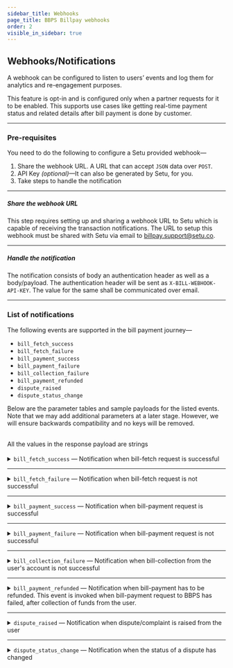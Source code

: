 ```yaml
---
sidebar_title: Webhooks
page_title: BBPS Billpay webhooks
order: 2
visible_in_sidebar: true
---
```


## Webhooks/Notifications

A webhook can be configured to listen to users’ events and log them for analytics and re-engagement purposes.

<Callout type="tip">
    This feature is opt-in and is configured only when a partner requests for it
    to be enabled. This supports use cases like getting real-time payment status
    and related details after bill payment is done by customer.
</Callout>

<br />

<hr class="primary" />

### Pre-requisites

You need to do the following to configure a Setu provided webhook—

1. Share the webhook URL. A URL that can accept `JSON` data over `POST`.
2. API Key _(optional)_—It can also be generated by Setu, for you.
3. Take steps to handle the notification

<hr class="tertiary" />

##### Share the webhook URL

This step requires setting up and sharing a webhook URL to Setu which is capable of receiving the transaction notifications. The URL to setup this webhook must be shared with Setu via email to <a href="">billpay.support@setu.co</a>.

<hr class="tertiary" />

##### Handle the notification

The notification consists of body an authentication header as well as a body/payload. The authentication header will be sent as `X-BILL-WEBHOOK-API-KEY`. The value for the same shall be communicated over email.

<hr class="primary" />

### List of notifications

The following events are supported in the bill payment journey—

-   `bill_fetch_success`
-   `bill_fetch_failure`
-   `bill_payment_success`
-   `bill_payment_failure`
-   `bill_collection_failure`
-   `bill_payment_refunded`
-   `dispute_raised`
-   `dispute_status_change`

Below are the parameter tables and sample payloads for the listed events. Note that we may add additional parameters at a later stage. However, we will ensure backwards compatibility and no keys will be removed.

<br />

<Callout type="warning">
    All the values in the response payload are strings
</Callout>

<br />
<br />

<Card padding="nano" shape="rounded">
    <details>
        <summary>
            <Text weight="600" marginBottom="none">
                <code>bill_fetch_success</code> — Notification when bill-fetch
                request is successful
            </Text>
        </summary>
        <CodeBlockWithCopy language="json">
            {`{
    "mobileNumber": "9481773053",
    "status": "FETCH_SUCCESS",
    "billId": "490a8940-886e-45ed-bfd1-21dbed064373",
    "billNumber": "6657801290", // if available
    "billerId": "MAHI00000NATIC",
    "billerName": "Mahindra Rural Housing Finance Ltd",
    "billerCategory": "Loan-Repayment",
    "billAmount": "101.0",
    "billDate":"2024-03-01"   // if available
    "dueDate": "2024-03-20",  // if available
    "customerName": "Ram Charan", // if available
    "customerId": "cust@1234" // if available
    "sessionId": "1272707270496486911",
    "event": "bill_fetch_success",
    "refId": "CMA0I65RCU2I32C3L0H0KNYQYAG40021831",
    "additionalInfo": [
        {
            "name": "example",
            "value": "ABC"
        }
    ],
    "billDetails": [
        {
            "billAmount": "101.0",
            "billNumber": "6657801290",
            "billDate": "2024-03-01",
            "customerName": "Ram Charan",
            "dueDate": "2024-03-20"
        }
    ]
}`}
        </CodeBlockWithCopy>
        <table>
            <tr>
                <td>Parameter</td>
                <td>Data Type</td>
                <td>Description</td>
                <td>Example</td>
            </tr>
            <tr>
                <td>mobileNumber</td>
                <td>String (Number)</td>
                <td>Mobile number used to generate the bill-fetch request</td>
                <td>
                    <code>9481773053</code>
                </td>
            </tr>
            <tr>
                <td>status</td>
                <td>String</td>
                <td>Status of the bill-fetch request</td>
                <td>
                    <code>FETCH_SUCCESS</code>
                </td>
            </tr>
            <tr>
                <td>billId</td>
                <td>String</td>
                <td>
                    Unique identifier for the bill. It is generated by the
                    biller. Not applicable where
                    there is no bill.
                </td>
                <td>
                    <code>490a8940-886e-45ed-bfd1-21dbed064373</code>
                </td>
            </tr>
            <tr>
                <td>billNumber</td>
                <td>String</td>
                <td>
                    Unique identifier for the bill as sent by NPCI. Not applicable where
                    there is no bill.
                </td>
                <td>
                    <code>490a8940-886e-45ed-bfd1-21dbed064373</code>
                </td>
            </tr>
            <tr>
                <td>billerId</td>
                <td>String</td>
                <td>
                    Unique identifier (Biller ID in BBPS) allocated to the
                    Biller
                </td>
                <td>
                    <code>MAHI00000NATIC</code>
                </td>
            </tr>
            <tr>
                <td>billerName</td>
                <td>String</td>
                <td>Name of the biller as registered with BBPS</td>
                <td>
                    <code>Mahindra Rural Housing Finance Ltd</code>
                </td>
            </tr>
            <tr>
                <td>billerCategory</td>
                <td>String</td>
                <td>
                    Category of the biller as registered with BBPS. There are
                    more than 25 biller categories.
                </td>
                <td>
                    <code>
                        Loan-Repayment; Electricity; Landline-Postpaid etc.
                    </code>
                </td>
            </tr>
            <tr>
                <td>billAmount</td>
                <td>String (Number)</td>
                <td>Amount of the bill in rupees (INR)</td>
                <td>
                    <code>101.55</code>
                </td>
            </tr>
            <tr>
                <td>billDate</td>
                <td>String (Date)</td>
                <td>Date of bill generation. Format is YYYY-MM-DD.</td>
                <td>
                    <code>2023-05-02</code>
                </td>
            </tr>
            <tr>
                <td>dueDate</td>
                <td>String (Date)</td>
                <td>Due date of the bill. Format is YYYY-MM-DD.</td>
                <td>
                    <code>2023-05-20</code>
                </td>
            </tr>
            <tr>
                <td>customerId</td>
                <td>String</td>
                <td>Unique identifier for the customerId used for this session</td>
                <td>
                    <code>cust@1234</code>
                </td>
            </tr>
            <tr>
                <td>sessionId</td>
                <td>String</td>
                <td>Unique identifier for the session used for this request</td>
                <td>
                    <code>1272707270496486911</code>
                </td>
            </tr>
            <tr>
                <td>event</td>
                <td>String</td>
                <td>Name of the event to identify this user event</td>
                <td>
                    <code>bill_fetch_success</code>
                </td>
            </tr>
            <tr>
                <td>additionalInfo</td>
                <td>String</td>
                <td>
                    Additional info available to Agent Institutions basis the
                    additional info passed by the biller.
                </td>
                <td>
                    <code>name:&quot;example&quot; value:&quot;ABC&quot;</code>
                </td>
            </tr>
            <tr>
                <td>refId</td>
                <td>String</td>
                <td>BBPS Reference ID</td>
                <td>
                    <code>CMA0I65RCU2I32C3L0H0KNYQYAG40021831</code>
                </td>
            </tr>
            <tr>
                <td>billDetails</td>
                <td>Array of Objects</td>
                <td>
                    Contains details of bills fetched. For 'SINGLE' billers, this array will have 0 or 1 element. For 'LIST' billers, it may contain multiple elements.
                </td>
                <td>
                    <code>[&#123;&quot;billAmount&quot;: &quot;101.0&quot;, &quot;billNumber&quot;: &quot;6657801290&quot;, &quot;billDate&quot;: &quot;2024-03-01&quot;, &quot;customerName&quot;: &quot;Ram Charan&quot;, &quot;dueDate&quot;: &quot;2024-03-20&quot;&#125;]</code>
                </td>
            </tr>
            <tr>
                <td colspan="4">
                    <strong>Note:</strong> The <code>billDetails</code> array is now the primary source for bill details, replacing individual bill fields (billAmount, billNumber, billDate, customerName, dueDate). These individual fields are deprecated and will be removed in future versions. Always use <code>billDetails</code> for accessing bill information.
                </td>
            </tr>
        </table>
    </details>
</Card>

<hr class="primary" />

<Card padding="nano" shape="rounded">
    <details>
        <summary>
            <Text weight="600" marginBottom="none">
                <code>bill_fetch_failure</code> — Notification when bill-fetch
                request is not successful
            </Text>
        </summary>
        <CodeBlockWithCopy language="json">
            {`{
        "mobileNumber": "9481773053",
        "status": "FETCH_FAILURE",
        "billId": "",
        "billerId": "MAHI00000NATIC",
        "billerName": "Mahindra Rural Housing Finance Ltd",
        "billerCategory": "Loan-Repayment",
        "sessionId": "1272707270496486911",
        "customerId": "cust@1234" // if available
        "event": "bill_fetch_failure",
        "refId": "CMA0I65RCU2I32C3L0H0KNYQYAG40021831",
        "fetchErrorCode": "ERR001",
        "error": {
            "code": "ERR001",
            "message": "Unable to get details"
        }
}`}
        </CodeBlockWithCopy>
        <table>
            <tr>
                <td>Parameter</td>
                <td>Data Type</td>
                <td>Description</td>
                <td>Example</td>
            </tr>
            <tr>
                <td>mobileNumber</td>
                <td>String (Number)</td>
                <td>Mobile number used to generate the bill-fetch request</td>
                <td>
                    <code>9481773053</code>
                </td>
            </tr>
            <tr>
                <td>status</td>
                <td>String</td>
                <td>Status of the bill-fetch request</td>
                <td>
                    <code>FETCH_FAILURE</code>
                </td>
            </tr>
            <tr>
                <td>billId</td>
                <td>String</td>
                <td>
                    Unique identifier for the bill. It is generated by the
                    biller. Also called as billNumber. Not applicable where
                    there is no bill.
                </td>
                <td>
                    <code>69a1fbc0-b5d1-4cbf-ac6d-c4244e3e7e0c</code>
                </td>
            </tr>
            <tr>
                <td>billerId</td>
                <td>String</td>
                <td>
                    Unique identifier (Biller ID in BBPS) allocated to the
                    Biller
                </td>
                <td>
                    <code>MAHI00000NATIC</code>
                </td>
            </tr>
            <tr>
                <td>billerName</td>
                <td>String</td>
                <td>Name of the biller as registered with BBPS</td>
                <td>
                    <code>Mahindra Rural Housing Finance Ltd</code>
                </td>
            </tr>
            <tr>
                <td>billerCategory</td>
                <td>String</td>
                <td>
                    Category of the biller as registered with BBPS. There are
                    more than 25 biller categories.
                </td>
                <td>
                    <code>Loan-Repayment</code>
                </td>
            </tr>
            <tr>
                <td>sessionId</td>
                <td>String</td>
                <td>Unique identifier for the session used for this request</td>
                <td>
                    <code>1272707270496486911</code>
                </td>
            </tr>
            <tr>
                <td>customerId</td>
                <td>String</td>
                <td>Unique identifier for the customerId used for this session</td>
                <td>
                    <code>cust@1234</code>
                </td>
            </tr>
            <tr>
                <td>event</td>
                <td>String</td>
                <td>Name of the event to identify this user event</td>
                <td>
                    <code>bill_fetch_failure</code>
                </td>
            </tr>
            <tr>
                <td>fetchErrorCode</td>
                <td>String</td>
                <td>Error codes for the failure</td>
                <td>
                    <code>ERR001</code>
                </td>
            </tr>
            <tr>
                <td>error</td>
                <td></td>
                <td>Error array containing details of the error</td>
                <td></td>
            </tr>
            <tr>
                <td>code</td>
                <td>String</td>
                <td>Error code</td>
                <td>
                    <code>ERR001</code>
                </td>
            </tr>
            <tr>
                <td>message</td>
                <td>String</td>
                <td>Error description</td>
                <td>
                    <code>Unable to get details</code>
                </td>
            </tr>
            <tr>
                <td>refId</td>
                <td>String</td>
                <td>BBPS Reference ID</td>
                <td>
                    <code>CMA0I65RCU2I32C3L0H0KNYQYAG40021831</code>
                </td>
            </tr>
        </table>
    </details>
</Card>

<hr class="primary" />

<Card padding="nano" shape="rounded">
    <details>
        <summary>
            <Text weight="600" marginBottom="none">
                <code>bill_payment_success</code> — Notification when
                bill-payment request is successful
            </Text>
        </summary>
        <CodeBlockWithCopy language="json">
            {`{
    "txnId": "AXO101557980",
    "mobileNumber": "9481773053",
    "status": "PAYMENT_SUCCESS",
    "billId": "dfeeaf14-e43a-4196-90d0-41089e979ad5",
    "billerId": "MAHI00000NATIC",
    "billerName": "Mahindra Rural Housing Finance Ltd",
    "billerCategory": "Loan-Repayment",
    "sessionId": "1272707270496486911",
    "customerId": "cust@1234" // if available
    "billAmount": "105.0",
    "dueDate": "2021-05-23", // if available
    "amountPaid": "601.00",
    "orderId": "H001234566666",
    "event": "bill_payment_success",
    "refId": "CMA0I65RCU2I32C3L0H0KNYQYAG40021831",
    "paidOn": "02-01-2006 15:04:05",
    "billDetails": [
        {
            "billAmount": "101.0",
            "billNumber": "6657801290",
            "billDate": "2024-03-01",
            "customerName": "Ram Charan",
            "dueDate": "2024-03-20"
        }
    ]
}`}
        </CodeBlockWithCopy>
        <table>
            <tr>
                <td>Parameter</td>
                <td>Data Type</td>
                <td>Description</td>
                <td>Example</td>
            </tr>
            <tr>
                <td>txnId</td>
                <td>String</td>
                <td>
                    Unique identifier for the transaction generated by COU, here
                    Setu. Also known as BBPS transaction ID.
                </td>
                <td>
                    <code>AXO101557980</code>
                </td>
            </tr>
            <tr>
                <td>mobileNumber</td>
                <td>String (Number)</td>
                <td>Mobile number used to generate the bill-payment request</td>
                <td>
                    <code>9481773053</code>
                </td>
            </tr>
            <tr>
                <td>status</td>
                <td>String</td>
                <td>Status of the bill-payment request</td>
                <td>
                    <code>PAYMENT_SUCCESS</code>
                </td>
            </tr>
            <tr>
                <td>billId</td>
                <td>String</td>
                <td>
                    Unique identifier for the bill. It is generated by the
                    biller. Also called as billNumber. Not applicable where
                    there is no bill.
                </td>
                <td>
                    <code>dfeeaf14-e43a-4196-90d0-41089e979ad5</code>
                </td>
            </tr>
            <tr>
                <td>billerId</td>
                <td>String</td>
                <td>
                    Unique identifier (Biller ID in BBPS) allocated to the
                    Biller
                </td>
                <td>
                    <code>MAHI00000NATIC</code>
                </td>
            </tr>
            <tr>
                <td>billerName</td>
                <td>String</td>
                <td>Name of the biller as registered with BBPS</td>
                <td>
                    <code>Mahindra Rural Housing Finance Ltd</code>
                </td>
            </tr>
            <tr>
                <td>billerCategory</td>
                <td>String</td>
                <td>
                    Category of the biller as registered with BBPS. There are
                    more than 25 biller categories.
                </td>
                <td>
                    <code>Loan-Repayment</code>
                </td>
            </tr>
            <tr>
                <td>sessionId</td>
                <td>String</td>
                <td>Unique identifier for the session used for this request</td>
                <td>
                    <code>1272707270496486911</code>
                </td>
            </tr>
            <tr>
                <td>customerId</td>
                <td>String</td>
                <td>Unique identifier for the customerId used for this session</td>
                <td>
                    <code>cust@1234</code>
                </td>
            </tr>
            <tr>
                <td>billAmount</td>
                <td>String (Number)</td>
                <td>Amount of the bill in rupees (INR)</td>
                <td>
                    <code>601.75</code>
                </td>
            </tr>
            <tr>
                <td>dueDate</td>
                <td>String (Date)</td>
                <td>Due date of the bill. Format is YYYY-MM-DD.</td>
                <td>
                    <code>2023-05-02</code>
                </td>
            </tr>
            <tr>
                <td>amountPaid</td>
                <td>String (Number)</td>
                <td>
                    Amount paid by the user in rupees (INR). This is especially
                    applicable for billers where there is no billAmount, eg.
                    Fastag
                </td>
                <td>
                    <code>601.75</code>
                </td>
            </tr>
            <tr>
                <td>orderId</td>
                <td>String</td>
                <td>
                    Unique identifier for a payment request. Generated by Setu.
                </td>
                <td>
                    <code>H001234566666</code>
                </td>
            </tr>
            <tr>
                <td>event</td>
                <td>String</td>
                <td>Name of the event to identify this user event</td>
                <td>
                    <code>bill_payment_success</code>
                </td>
            </tr>
            <tr>
                <td>paidOn</td>
                <td>String (DateTime)</td>
                <td>Time of transaction</td>
                <td>
                    <code>02-01-2006 15:04:05</code>
                </td>
            </tr>
            <tr>
                <td>refId</td>
                <td>String</td>
                <td>BBPS Reference ID</td>
                <td>
                    <code>CMA0I65RCU2I32C3L0H0KNYQYAG40021831</code>
                </td>
            </tr>
            <tr>
                <td>billDetails</td>
                <td>Array of Objects</td>
                <td>
                    Contains details of bills paid. For 'SINGLE' billers, this array will have 0 or 1 element. For 'LIST' billers, it may contain multiple elements.
                </td>
                <td>
                    <code>[&#123;&quot;billAmount&quot;: &quot;101.0&quot;, &quot;billNumber&quot;: &quot;6657801290&quot;, &quot;billDate&quot;: &quot;2024-03-01&quot;, &quot;customerName&quot;: &quot;Ram Charan&quot;, &quot;dueDate&quot;: &quot;2024-03-20&quot;&#125;]</code>
                </td>
            </tr>
            <tr>
                <td colspan="4">
                    <strong>Note:</strong> The <code>billDetails</code> array is now the primary source for bill details, replacing individual bill fields (billAmount, billNumber, billDate, customerName, dueDate). These individual fields are deprecated and will be removed in future versions. Always use <code>billDetails</code> for accessing bill information.
                </td>
            </tr>
        </table>
    </details>
</Card>

<hr class="primary" />

<Card padding="nano" shape="rounded">
    <details>
        <summary>
            <Text weight="600" marginBottom="none">
                <code>bill_payment_failure</code> — Notification when
                bill-payment request is not successful
            </Text>
        </summary>
        <CodeBlockWithCopy language="json">
            {`{
    "txnId": "AXO101557980",
    "mobileNumber": "9481773053",
    "status": "PAYMENT_FAILED",
    "billId": "dfeeaf14-e43a-4196-90d0-41089e979ad5",
    "billerId": "MAHI00000NATIC",
    "billerName": "Mahindra Rural Housing Finance Ltd",
    "billerCategory": "Loan-Repayment",
    "sessionId": "1272707270496486911",
    "customerId": "cust@1234" // if available
    "orderId": "Q00ABCDEFGHZOQ",
    "billAmount": "105.0",
    "dueDate": "2021-05-23", // if available
    "amountPaid": "601.00",
    "event": "bill_payment_failure",
    "refId": "CMA0I65RCU2I32C3L0H0KNYQYAG40021831",
    "error": {
        "code": "insufficient-balance",
        "message": "Insufficient balance in the bank account. Please ensure sufficient funds are available before retrying.",
        "type": "FUND_TRANSFER"
    }
}`}
        </CodeBlockWithCopy>
        <table>
            <tr>
                <td>Parameter</td>
                <td>Data Type</td>
                <td>Description</td>
                <td>Example</td>
            </tr>
            <tr>
                <td>txnId</td>
                <td>String</td>
                <td>
                    Unique identifier for the transaction generated by COU, here
                    Setu. Also known as BBPS transaction ID.
                </td>
                <td>
                    <code>AX0101557980</code>
                </td>
            </tr>
            <tr>
                <td>mobileNumber</td>
                <td>String (Number)</td>
                <td>Mobile number used to generate the bill-payment request</td>
                <td>
                    <code>9481773053</code>
                </td>
            </tr>
            <tr>
                <td>status</td>
                <td>String</td>
                <td>Status of the bill-payment request</td>
                <td>
                    <code>PAYMENT_FAILED</code>
                </td>
            </tr>
            <tr>
                <td>billId</td>
                <td>String</td>
                <td>
                    Unique identifier for the bill. It is generated by the
                    biller. Also called as billNumber. Not applicable where
                    there is no bill.
                </td>
                <td>
                    <code>dfeeaf14-e43a-4196-90d0-41089e979ad5</code>
                </td>
            </tr>
            <tr>
                <td>billerId</td>
                <td>String</td>
                <td>
                    Unique identifier (Biller ID in BBPS) allocated to the
                    Biller
                </td>
                <td>
                    <code>MAHI00000NATIC</code>
                </td>
            </tr>
            <tr>
                <td>billerName</td>
                <td>String</td>
                <td>Name of the biller as registered with BBPS</td>
                <td>
                    <code>Mahindra Rural Housing Finance Ltd</code>
                </td>
            </tr>
            <tr>
                <td>billerCategory</td>
                <td>String</td>
                <td>
                    Category of the biller as registered with BBPS. There are
                    more than 25 biller categories.
                </td>
                <td>
                    <code>Loan-Repayment</code>
                </td>
            </tr>
            <tr>
                <td>sessionId</td>
                <td>String</td>
                <td>Unique identifier for the session used for this request</td>
                <td>
                    <code>1272707270496486911</code>
                </td>
            </tr>
            <tr>
                <td>customerId</td>
                <td>String</td>
                <td>Unique identifier for the customerId used for this session</td>
                <td>
                    <code>cust@1234</code>
                </td>
            </tr>
            <tr>
                <td>orderId</td>
                <td>String</td>
                <td>
                    Unique identifier for a payment request. Generated by Setu.
                </td>
                <td>
                    <code>Q00ABCDEFGHZOQ</code>
                </td>
            </tr>
            <tr>
                <td>billAmount</td>
                <td>String (Number)</td>
                <td>Amount of the bill in rupees (INR)</td>
                <td>
                    <code>101.55</code>
                </td>
            </tr>
            <tr>
                <td>dueDate</td>
                <td>String (Date)</td>
                <td>Due date of the bill. Format is YYYY-MM-DD.</td>
                <td>
                    <code>2023-05-02</code>
                </td>
            </tr>
            <tr>
                <td>amountPaid</td>
                <td>String (Number)</td>
                <td>
                    Amount paid by the user in rupees (INR). This is applicable
                    for billers where there is no bill generated, eg. Fastag
                </td>
                <td>
                    <code>601.75</code>
                </td>
            </tr>
            <tr>
                <td>event</td>
                <td>String</td>
                <td>Name of the event to identify this user event</td>
                <td>
                    <code>bill_payment_failure</code>
                </td>
            </tr>
            <tr>
                <td>refId</td>
                <td>String</td>
                <td>BBPS Reference ID</td>
                <td>
                    <code>CMA0I65RCU2I32C3L0H0KNYQYAG40021831</code>
                </td>
            </tr>
            <tr>
                <td>error</td>
                <td>Object</td>
                <td>Error details for failure of bill payment</td>
                <td><code>[&#123;&quot;code&quot;: &quot;insufficient-balance&quot;, &quot;message&quot;: &quot;66578Insufficient balance in the bank account. Please ensure sufficient funds are available before retrying.01290&quot;, &quot;type&quot;: &quot;FUND_TRANSFER&quot;]</code></td>
            </tr>
        </table>
    </details>
</Card>

<hr class="primary" />

<Card padding="nano" shape="rounded">
    <details>
        <summary>
            <Text weight="600" marginBottom="none">
                <code>bill_collection_failure</code> — Notification when
                bill-collection from the user's account is not successful
            </Text>
        </summary>
        <CodeBlockWithCopy language="json">
            {`{
    "txnId": null,
    "mobileNumber": "9481773053",
    "status": "COLLECTION_FAILURE",
    "billId": "dfeeaf14-e43a-4196-90d0-41089e979ad5",
    "billerId": "MAHI00000NATIC",
    "billerName": "Mahindra Rural Housing Finance Ltd",
    "billerCategory": "Loan-Repayment",
    "billAmount": "105.0",
    "dueDate": "2021-05-23", // if available
    "sessionId": "1272707270496486911",
    "customerId": "cust@1234" // if available
    "amountPaid": 601.0,
    "amount": null,
    "event": "bill_collection_failure",
    "refId": "CMA0I65RCU2I32C3L0H0KNYQYAG40021831"
}`}
        </CodeBlockWithCopy>
        <table>
            <tr>
                <td>Parameter</td>
                <td>Data Type</td>
                <td>Description</td>
                <td>Example</td>
            </tr>
            <tr>
                <td>txnId</td>
                <td></td>
                <td>
                    Unique identifier for the transaction generated by COU. Not
                    generated here because Setu does not post the bill-payment
                    request to BBPS.
                </td>
                <td>
                    <code>null</code>
                </td>
            </tr>
            <tr>
                <td>mobileNumber</td>
                <td>String (Number)</td>
                <td>Mobile number used to generate the bill-payment request</td>
                <td>
                    <code>9481773053</code>
                </td>
            </tr>
            <tr>
                <td>status</td>
                <td>String</td>
                <td>Status of the bill-payment request</td>
                <td>
                    <code>COLLECTION_FAILURE</code>
                </td>
            </tr>
            <tr>
                <td>billId</td>
                <td>String</td>
                <td>
                    Unique identifier for the bill. It is generated by the
                    biller. Also called as billNumber. Not applicable where
                    there is no bill.
                </td>
                <td>
                    <code>dfeeaf14-e43a-4196-90d0-41089e979ad5</code>
                </td>
            </tr>
            <tr>
                <td>billerId</td>
                <td>String</td>
                <td>
                    Unique identifier (Biller ID in BBPS) allocated to the
                    Biller
                </td>
                <td>
                    <code>MAHI00000NATIC</code>
                </td>
            </tr>
            <tr>
                <td>billerName</td>
                <td>String</td>
                <td>Name of the biller as registered with BBPS</td>
                <td>
                    <code>Mahindra Rural Housing Finance Ltd</code>
                </td>
            </tr>
            <tr>
                <td>billerCategory</td>
                <td>String</td>
                <td>
                    Category of the biller as registered with BBPS. There are
                    more than 25 biller categories.
                </td>
                <td>
                    <code>Loan-Repayment</code>
                </td>
            </tr>
            <tr>
                <td>billAmount</td>
                <td>String (Number)</td>
                <td>Amount of the bill in rupees (INR)</td>
                <td>
                    <code>101.55</code>
                </td>
            </tr>
            <tr>
                <td>dueDate</td>
                <td>String (Date)</td>
                <td>Due date of the bill. Format is YYYY-MM-DD.</td>
                <td>
                    <code>2023-05-02</code>
                </td>
            </tr>
            <tr>
                <td>sessionId</td>
                <td>String</td>
                <td>Unique identifier for the session used for this request</td>
                <td>
                    <code>1272707270496486911</code>
                </td>
            </tr>
            <tr>
                <td>customerId</td>
                <td>String</td>
                <td>Unique identifier for the customerId used for this session</td>
                <td>
                    <code>cust@1234</code>
                </td>
            </tr>
            <tr>
                <td>amountPaid</td>
                <td>String (Number)</td>
                <td>
                    Amount paid by the user in rupees (INR). This is applicable
                    for billers where there is no bill generated, eg. Fastag.
                    Will be null for this event.
                </td>
                <td>
                    <code>601.75</code>
                </td>
            </tr>
            <tr>
                <td>amount</td>
                <td></td>
                <td></td>
                <td>
                    <code>null</code>
                </td>
            </tr>
            <tr>
                <td>event</td>
                <td>String</td>
                <td>Name of the event to identify this user event</td>
                <td>
                    <code>bill_collection_failure</code>
                </td>
            </tr>
            <tr>
                <td>refId</td>
                <td>String</td>
                <td>BBPS Reference ID</td>
                <td>
                    <code>CMA0I65RCU2I32C3L0H0KNYQYAG40021831</code>
                </td>
            </tr>
        </table>
    </details>
</Card>

<hr class="primary" />

<Card padding="nano" shape="rounded">
    <details>
        <summary>
            <Text weight="600" marginBottom="none">
                <code>bill_payment_refunded</code> — Notification when
                bill-payment has to be refunded. This event is invoked when
                bill-payment request to BBPS has failed, after collection of
                funds from the user.
            </Text>
        </summary>
        <CodeBlockWithCopy language="json">
            {`{
    "txnId": "AXO101557980",
    "mobileNumber": "9481773053",
    "status": "PAYMENT_REFUNDED",
    "billId": "dfeeaf14-e43a-4196-90d0-41089e979ad5",
    "billerId": "MAHI00000NATIC",
    "billerName": "Mahindra Rural Housing Finance Ltd",
    "billerCategory": "Loan-Repayment",
    "sessionId": "1272707270496486911",
    "customerId": "cust@1234" // if available
    "billAmount": "105.0",
    "dueDate": "2021-05-23", // if available
    "orderId": "H001234566666",
    "amountPaid": "601.00",
    "event": "bill_payment_refunded",
    "refId": "CMA0I65RCU2I32C3L0H0KNYQYAG40021831"
}`}
        </CodeBlockWithCopy>
        <table>
            <tr>
                <td>Parameter</td>
                <td>Data Type</td>
                <td>Description</td>
                <td>Example</td>
            </tr>
            <tr>
                <td>txnId</td>
                <td>String</td>
                <td>Unique identifier for the transaction generated by COU.</td>
                <td>
                    <code>AX0101557980</code>
                </td>
            </tr>
            <tr>
                <td>mobileNumber</td>
                <td>String (Number)</td>
                <td>Mobile number used to generate the bill-payment request</td>
                <td>
                    <code>9481773053</code>
                </td>
            </tr>
            <tr>
                <td>status</td>
                <td>String</td>
                <td>Status of the bill-payment request</td>
                <td>
                    <code>PAYMENT_REFUNDED</code>
                </td>
            </tr>
            <tr>
                <td>billId</td>
                <td>String</td>
                <td>
                    Unique identifier for the bill. It is generated by the
                    biller. Also called as billNumber
                </td>
                <td>
                    <code>dfeeaf14-e43a-4196-90d0-41089e979ad5</code>
                </td>
            </tr>
            <tr>
                <td>billerId</td>
                <td>String</td>
                <td>
                    Unique identifier (Biller ID in BBPS) allocated to the
                    Biller
                </td>
                <td>
                    <code>MAHI00000NATIC</code>
                </td>
            </tr>
            <tr>
                <td>billerName</td>
                <td>String</td>
                <td>Name of the biller as registered with BBPS</td>
                <td>
                    <code>Mahindra Rural Housing Finance Ltd</code>
                </td>
            </tr>
            <tr>
                <td>billerCategory</td>
                <td>String</td>
                <td>
                    Category of the biller as registered with BBPS. There are
                    more than 25 biller categories.
                </td>
                <td>
                    <code>Loan-Repayment</code>
                </td>
            </tr>
            <tr>
                <td>sessionId</td>
                <td>String</td>
                <td>Unique identifier for the session used for this request</td>
                <td>
                    <code>1272707270496486911</code>
                </td>
            </tr>
            <tr>
                <td>customerId</td>
                <td>String</td>
                <td>Unique identifier for the customerId used for this session</td>
                <td>
                    <code>cust@1234</code>
                </td>
            </tr>
            <tr>
                <td>billAmount</td>
                <td>String (Number)</td>
                <td>Amount of the bill in rupees (INR)</td>
                <td>
                    <code>601.75</code>
                </td>
            </tr>
            <tr>
                <td>dueDate</td>
                <td>String (Date)</td>
                <td>Due date of the bill. Format is YYYY-MM-DD.</td>
                <td>
                    <code>2023-05-02</code>
                </td>
            </tr>
            <tr>
                <td>orderId</td>
                <td>String</td>
                <td>
                    Unique identifier for a payment request. Generated by Setu.
                </td>
                <td>
                    <code>H001234566666</code>
                </td>
            </tr>
            <tr>
                <td>amountPaid</td>
                <td>String (Number)</td>
                <td>
                    Amount paid by the user in rupees (INR). This is applicable
                    for billers where there is no bill generated, eg. Fastag
                </td>
                <td>
                    <code>601.75</code>
                </td>
            </tr>
            <tr>
                <td>event</td>
                <td>String</td>
                <td>Status to identify this user event</td>
                <td>
                    <code>bill_payment_refunded</code>
                </td>
            </tr>
            <tr>
                <td>refId</td>
                <td>String</td>
                <td>BBPS Reference ID</td>
                <td>
                    <code>CMA0I65RCU2I32C3L0H0KNYQYAG40021831</code>
                </td>
            </tr>
        </table>
    </details>
</Card>

<hr class="primary" />

<Card padding="nano" shape="rounded">
    <details>
        <summary>
            <Text weight="600" marginBottom="none">
                <code>dispute_raised</code> — Notification when
                dispute/complaint is raised from the user
            </Text>
        </summary>
        <CodeBlockWithCopy language="json">
            {`{
    "txnId": "AXO198058515",
    "txnDate": "2021-06-24",
    "issueType": "1",
    "description": "What the customer tells the issue is",
    "mobileNumber": "8971302465",
    "referenceId": "ksyTnYVLor/YQ6IRBxzbYp88LuknxVT/2021-06-24",
    "status": "submitted",
    "event": "dispute_raised",
    "refId": "CMA0I65RCU2I32C3L0H0KNYQYAG40021831"
}`}
        </CodeBlockWithCopy>
        <table>
            <tr>
                <td>Parameter</td>
                <td>Data Type</td>
                <td>Description</td>
                <td>Example</td>
            </tr>
            <tr>
                <td>txnId</td>
                <td>String</td>
                <td>
                    Unique identifier for the transaction generated by COU, here
                    Setu. Also known as BBPS transaction ID.
                </td>
                <td>
                    <code>AX0198058515</code>
                </td>
            </tr>
            <tr>
                <td>txnDate</td>
                <td>String (Date)</td>
                <td>Date of the transaction. Format is YYYY-MM-DD.</td>
                <td>
                    <code>2021-06-24</code>
                </td>
            </tr>
            <tr>
                <td>issueType</td>
                <td>String</td>
                <td></td>
                <td>
                    <code>1</code>
                </td>
            </tr>
            <tr>
                <td>description</td>
                <td>String</td>
                <td>Description as entered by the user.</td>
                <td>
                    <code>Message entered by the user</code>
                </td>
            </tr>
            <tr>
                <td>mobileNumber</td>
                <td>String (Number)</td>
                <td>Mobile number used to generate the dispute</td>
                <td>
                    <code>8971302465</code>
                </td>
            </tr>
            <tr>
                <td>referenceId</td>
                <td>String</td>
                <td>
                    Unique identifer for the dispute raised, generated by Setu.
                </td>
                <td>
                    <code>ksyTnYVLor/YQ6IRBxzbYp88LuknxVT/2021-06-24</code>
                </td>
            </tr>
            <tr>
                <td>status</td>
                <td>String</td>
                <td>Status of the dispute</td>
                <td>
                    <code>submitted</code>
                </td>
            </tr>
            <tr>
                <td>event</td>
                <td>String</td>
                <td>Status to identify this user event</td>
                <td>
                    <code>dispute_raised</code>
                </td>
            </tr>
            <tr>
                <td>refId</td>
                <td>String</td>
                <td>BBPS Reference ID</td>
                <td>
                    <code>CMA0I65RCU2I32C3L0H0KNYQYAG40021831</code>
                </td>
            </tr>
        </table>
    </details>
</Card>

<hr class="primary" />

<Card padding="nano" shape="rounded">
    <details>
        <summary>
            <Text weight="600" marginBottom="none">
                <code>dispute_status_change</code> — Notification when the
                status of a dispute has changed
            </Text>
        </summary>
        <CodeBlockWithCopy language="json">
            {`{
    "txnId": "AXO198058515",
    "txnDate": "2021-06-24",
    "issueType": "1",
    "description": "What the customer tells the issue is",
    "mobileNumber": "8971302465",
    "referenceId": "ksyTnYVLor/YQ6IRBxzbYp88LuknxVT/2021-06-24",
    "status": "closed/unknown",
    "event": "dispute_status_change",
    "refId": "CMA0I65RCU2I32C3L0H0KNYQYAG40021831"
}`}
        </CodeBlockWithCopy>
        <table>
            <tr>
                <td>Parameter</td>
                <td>Data Type</td>
                <td>Description</td>
                <td>Example</td>
            </tr>
            <tr>
                <td>txnId</td>
                <td>String</td>
                <td>
                    Unique identifier for the transaction generated by COU, here
                    Setu. Also known as BBPS transaction ID.
                </td>
                <td>
                    <code>AX0198058515</code>
                </td>
            </tr>
            <tr>
                <td>txnDate</td>
                <td>String (Date)</td>
                <td>Date of the transaction. Format is YYYY-MM-DD.</td>
                <td>
                    <code>2023-05-02</code>
                </td>
            </tr>
            <tr>
                <td>issueType</td>
                <td>String</td>
                <td></td>
                <td>
                    <code>1</code>
                </td>
            </tr>
            <tr>
                <td>description</td>
                <td>String</td>
                <td>Description as entered by the user.</td>
                <td>
                    <code>Message entered by the user</code>
                </td>
            </tr>
            <tr>
                <td>mobileNumber</td>
                <td>String (Number)</td>
                <td>Mobile number used to generate the dispute</td>
                <td>
                    <code>8971302465</code>
                </td>
            </tr>
            <tr>
                <td>referenceId</td>
                <td>String</td>
                <td>
                    Unique identifer for the dispute raised, generated by Setu.
                </td>
                <td>
                    <code>ksyTnYVLor/YQ6IRBxzbYp88LuknxVT/2021-06-24</code>
                </td>
            </tr>
            <tr>
                <td>status</td>
                <td>String</td>
                <td>Status of the dispute</td>
                <td>
                    <code>closed/unknown</code>
                </td>
            </tr>
            <tr>
                <td>event</td>
                <td>String</td>
                <td>Status to identify this user event</td>
                <td>
                    <code>dispute_status_change</code>
                </td>
            </tr>
            <tr>
                <td>refId</td>
                <td>String</td>
                <td>BBPS Reference ID</td>
                <td>
                    <code>CMA0I65RCU2I32C3L0H0KNYQYAG40021831</code>
                </td>
            </tr>
        </table>
    </details>
</Card>

<WasPageHelpful />
